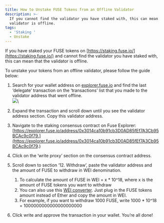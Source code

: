 ```yaml
---
title: How to Unstake FUSE Tokens from an Offline Validator
description: >-
  If you cannot find the validator you have staked with, this can mean that the
  validator is offline. 
tags:
  - 'Staking '
  - Unstake
---
```


If you have staked your FUSE tokens on [https://staking.fuse.io/](https://staking.fuse.io/) and cannot find the validator you have staked with, this can mean that the validator is offline.

To unstake your tokens from an offline validator, please follow the guide below:

1. Search for your wallet address on [explorer.fuse.io](http://explorer.fuse.io) and find the last ‘delegate’ transaction on the ‘transactions’ list that you made to the validator address that went offline.\
   ![](</img/Screenshot 2023-07-05 at 12.01.17.png>)\

2. Expand the transaction and scroll down until you see the validator address section. Copy this validator address.
3. Navigate to the staking consensus contract on Fuse Explorer: [https://explorer.fuse.io/address/0x3014ca10b91cb3D0AD85fEf7A3Cb95BCAc9c0f79.](https://explorer.fuse.io/address/0x3014ca10b91cb3D0AD85fEf7A3Cb95BCAc9c0f79.)
4. Click on the ‘write proxy’ section on the consensus contract address.
5. Scroll down to section ‘12. Withdraw’, paste the validator address and the amount of FUSE to withdraw in WEI denomination.
   1. To calculate the amount of FUSE in WEI = x \* 10^18, where x is the amount of FUSE tokens you want to withdraw
   2. You can also use this [WEI converter](https://eth-converter.com/). Just plug in the FUSE tokens amount instead of Ether and copy the amount in WEI.
   3. For example, if you want to withdraw 1000 FUSE, write 1000 \* 10^18 = 1000000000000000000000
6. Click write and approve the transaction in your wallet. You’re all done!
